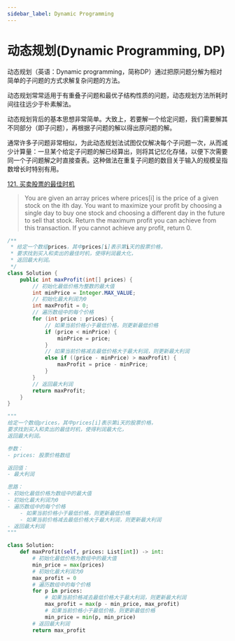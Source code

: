 ```yaml
---
sidebar_label: Dynamic Programming
---
```



# 动态规划(Dynamic Programming, DP)

动态规划（英语：Dynamic programming，简称DP）通过把原问题分解为相对简单的子问题的方式求解复杂问题的方法。

动态规划常常适用于有重叠子问题和最优子结构性质的问题，动态规划方法所耗时间往往远少于朴素解法。

动态规划背后的基本思想非常简单。大致上，若要解一个给定问题，我们需要解其不同部分（即子问题），再根据子问题的解以得出原问题的解。

通常许多子问题非常相似，为此动态规划法试图仅仅解决每个子问题一次，从而减少计算量：一旦某个给定子问题的解已经算出，则将其记忆化存储，以便下次需要同一个子问题解之时直接查表。这种做法在重复子问题的数目关于输入的规模呈指数增长时特别有用。

[121. 买卖股票的最佳时机](https://leetcode.cn/problems/best-time-to-buy-and-sell-stock/)

> You are given an array prices where prices[i] is the price of a given stock on the ith day.
> You want to maximize your profit by choosing a single day to buy one stock and choosing a different day in the future to sell that stock.
> Return the maximum profit you can achieve from this transaction. If you cannot achieve any profit, return 0.


<Tabs>
  <TabItem value="java" label="Java" default>

```java
/**
 * 给定一个数组prices，其中prices[i]表示第i天的股票价格，
 * 要求找到买入和卖出的最佳时机，使得利润最大化，
 * 返回最大利润。
 */
class Solution {
    public int maxProfit(int[] prices) {
        // 初始化最低价格为整数的最大值
        int minPrice = Integer.MAX_VALUE;
        // 初始化最大利润为0
        int maxProfit = 0;
        // 遍历数组中的每个价格
        for (int price : prices) {
            // 如果当前价格小于最低价格，则更新最低价格
            if (price < minPrice) {
                minPrice = price;
            } 
            // 如果当前价格减去最低价格大于最大利润，则更新最大利润
            else if ((price - minPrice) > maxProfit) {
                maxProfit = price - minPrice;
            }
        }
        // 返回最大利润
        return maxProfit;
    }
}
```
  </TabItem>
  <TabItem value="python" label="Python">

```python
"""
给定一个数组prices，其中prices[i]表示第i天的股票价格，
要求找到买入和卖出的最佳时机，使得利润最大化，
返回最大利润。

参数：
- prices: 股票价格数组

返回值：
- 最大利润

思路：
- 初始化最低价格为数组中的最大值
- 初始化最大利润为0
- 遍历数组中的每个价格
    - 如果当前价格小于最低价格，则更新最低价格
    - 如果当前价格减去最低价格大于最大利润，则更新最大利润
- 返回最大利润
"""

class Solution:
    def maxProfit(self, prices: List[int]) -> int:
        # 初始化最低价格为数组中的最大值
        min_price = max(prices)
        # 初始化最大利润为0
        max_profit = 0
        # 遍历数组中的每个价格
        for p in prices:
            # 如果当前价格减去最低价格大于最大利润，则更新最大利润
            max_profit = max(p - min_price, max_profit)
            # 如果当前价格小于最低价格，则更新最低价格
            min_price = min(p, min_price)
        # 返回最大利润
        return max_profit
```
  </TabItem>
</Tabs>